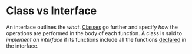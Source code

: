 # Class vs Interface

An interface outlines the _what_. 
[Classes](/what-is-a-class) go further 
and specify _how_ the operations are performed in 
the body of each function. A class is said to
_implement an interface_ if its functions include all
the functions [declared](/declaring-vs-defining)
in the interface.